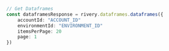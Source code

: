 ```typescript index.ts
// Get Dataframes
const dataframesResponse = rivery.dataframes.dataframes({
    accountId: "ACCOUNT_ID"
    environmentId: "ENVIRONMENT_ID"
    itemsPerPage: 20
    page: 1
})
```